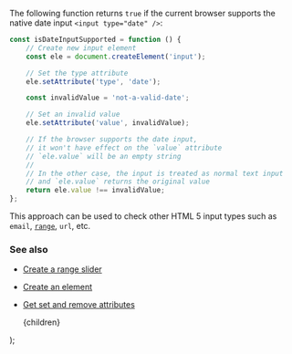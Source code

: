 
The following function returns `true` if the current browser supports the native date input `<input type="date" />`:

```js
const isDateInputSupported = function () {
    // Create new input element
    const ele = document.createElement('input');

    // Set the type attribute
    ele.setAttribute('type', 'date');

    const invalidValue = 'not-a-valid-date';

    // Set an invalid value
    ele.setAttribute('value', invalidValue);

    // If the browser supports the date input,
    // it won't have effect on the `value` attribute
    // `ele.value` will be an empty string
    //
    // In the other case, the input is treated as normal text input
    // and `ele.value` returns the original value
    return ele.value !== invalidValue;
};
```

This approach can be used to check other HTML 5 input types such as `email`, [`range`](/create-a-range-slider), `url`, etc.

### See also

-   [Create a range slider](/create-a-range-slider)
-   [Create an element](/create-an-element)
-   [Get set and remove attributes](/get-set-and-remove-attributes)

    <PostLayout keywords="" title="Check if the native date input is supported">
        {children}
    </PostLayout>
);